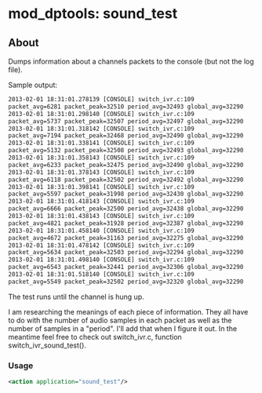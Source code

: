 
# mod_dptools: sound_test 

 

## About

Dumps information about a channels packets to the console (but not the log file).

Sample output:

```xml
2013-02-01 18:31:01.278139 [CONSOLE] switch_ivr.c:109
packet_avg=6281 packet_peak=32510 period_avg=32493 global_avg=32290
2013-02-01 18:31:01.298140 [CONSOLE] switch_ivr.c:109
packet_avg=5737 packet_peak=32507 period_avg=32497 global_avg=32290
2013-02-01 18:31:01.318142 [CONSOLE] switch_ivr.c:109
packet_avg=7194 packet_peak=32468 period_avg=32490 global_avg=32290
2013-02-01 18:31:01.338141 [CONSOLE] switch_ivr.c:109
packet_avg=5132 packet_peak=32508 period_avg=32493 global_avg=32290
2013-02-01 18:31:01.358143 [CONSOLE] switch_ivr.c:109
packet_avg=6233 packet_peak=32475 period_avg=32490 global_avg=32290
2013-02-01 18:31:01.378143 [CONSOLE] switch_ivr.c:109
packet_avg=6118 packet_peak=32502 period_avg=32492 global_avg=32290
2013-02-01 18:31:01.398141 [CONSOLE] switch_ivr.c:109
packet_avg=5597 packet_peak=31998 period_avg=32430 global_avg=32290
2013-02-01 18:31:01.418143 [CONSOLE] switch_ivr.c:109
packet_avg=6666 packet_peak=32500 period_avg=32438 global_avg=32290
2013-02-01 18:31:01.438143 [CONSOLE] switch_ivr.c:109
packet_avg=4821 packet_peak=31928 period_avg=32387 global_avg=32290
2013-02-01 18:31:01.458140 [CONSOLE] switch_ivr.c:109
packet_avg=4672 packet_peak=31163 period_avg=32275 global_avg=32290
2013-02-01 18:31:01.478142 [CONSOLE] switch_ivr.c:109
packet_avg=5634 packet_peak=32503 period_avg=32294 global_avg=32290
2013-02-01 18:31:01.498140 [CONSOLE] switch_ivr.c:109
packet_avg=6543 packet_peak=32441 period_avg=32306 global_avg=32290
2013-02-01 18:31:01.518140 [CONSOLE] switch_ivr.c:109
packet_avg=5549 packet_peak=32502 period_avg=32320 global_avg=32290
```

The test runs until the channel is hung up.

I am researching the meanings of each piece of information. They all have to do with the number of audio samples in each packet as well as the number of samples in a "period". I'll add that when I figure it out. In the meantime feel free to check out switch\_ivr.c, function switch\_ivr\_sound\_test().

### Usage

```xml
<action application="sound_test"/>
```


